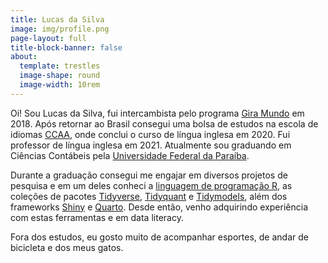 ```yaml
---
title: Lucas da Silva
image: img/profile.png
page-layout: full
title-block-banner: false
about:
  template: trestles
  image-shape: round
  image-width: 10rem
---
```


Oi! Sou Lucas da Silva, fui intercambista pelo programa [Gira Mundo](https://paraiba.pb.gov.br/diretas/secretaria-da-educacao/programas/programa-gira-mundo){target="_blank"} em 2018. Após retornar ao Brasil consegui uma bolsa de estudos na escola de idiomas [CCAA](https://www.ccaa.com.br/){target="_blank"}, onde conclui o curso de língua inglesa em 2020. Fui professor de língua inglesa em 2021. Atualmente sou graduando em Ciências Contábeis pela [Universidade Federal da Paraíba](https://www.ufpb.br/){target="_blank"}.

Durante a graduação consegui me engajar em diversos projetos de pesquisa e em um deles conheci a [linguagem de programação R](https://cran.r-project.org/){target="_blank"}, as coleções de pacotes [Tidyverse](https://www.tidyverse.org/){target="_blank"}, [Tidyquant](https://business-science.github.io/tidyquant/){target="_blank"} e [Tidymodels](https://www.tidymodels.org/){target="_blank"}, além dos frameworks [Shiny](https://shiny.posit.co/){target="_blank"} e [Quarto](https://quarto.org/){target="_blank"}. Desde então, venho adquirindo experiência com estas ferramentas e em data literacy.

Fora dos estudos, eu gosto muito de acompanhar esportes, de andar de bicicleta e dos meus gatos.
